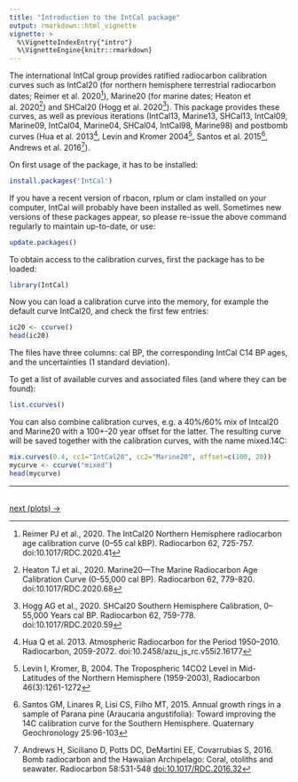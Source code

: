 ```yaml
---
title: "Introduction to the IntCal package"
output: rmarkdown::html_vignette
vignette: >
  %\VignetteIndexEntry{"intro"}
  %\VignetteEngine{knitr::rmarkdown}
---
```


The international IntCal group provides ratified radiocarbon calibration curves such as IntCal20 (for northern hemisphere terrestrial radiocarbon dates; Reimer et al. 2020[^1]), Marine20 (for marine dates; Heaton et al. 2020[^2]) and SHCal20 (Hogg et al. 2020[^3]). This package provides these curves, as well as previous iterations (IntCal13, Marine13, SHCal13, IntCal09, Marine09, IntCal04, Marine04, SHCal04, IntCal98, Marine98) and postbomb curves (Hua et al. 2013[^4], Levin and Kromer 2004[^5], Santos et al. 2015[^6], Andrews et al. 2016[^7]). 

On first usage of the package, it has to be installed: 

```r
install.packages('IntCal')
``` 

If you have a recent version of rbacon, rplum or clam installed on your computer, IntCal will probably have been installed as well. Sometimes new versions of these packages appear, so please re-issue the above command regularly to maintain up-to-date, or use:

```r
update.packages()
``` 

To obtain access to the calibration curves, first the package has to be loaded:

```r
library(IntCal)
```

Now you can load a calibration curve into the memory, for example the default curve IntCal20, and check the first few entries:

```r
ic20 <- ccurve()
head(ic20)
```

The files have three columns: cal BP, the corresponding IntCal C14 BP ages, and the uncertainties (1 standard deviation). 

To get a list of available curves and associated files (and where they can be found):

```r
list.ccurves()
```

You can also combine calibration curves, e.g. a 40%/60% mix of Intcal20 and Marine20 with a 100+-20 year offset for the latter. The resulting curve will be saved together with the calibration curves, with the name mixed.14C:

```r
mix.curves(0.4, cc1="IntCal20", cc2="Marine20", offset=c(100, 20))
mycurve <- ccurve("mixed")
head(mycurve)
```


***

<br>
[next (plots) ->](./plots.html)
<br>

[^1]: Reimer PJ et al., 2020. The IntCal20 Northern Hemisphere radiocarbon age calibration curve (0–55 cal kBP). Radiocarbon 62, 725-757. doi:10.1017/RDC.2020.41

[^2]: Heaton TJ et al., 2020. Marine20—The Marine Radiocarbon Age Calibration Curve (0–55,000 cal BP). Radiocarbon 62, 779-820. doi:10.1017/RDC.2020.68

[^3]: Hogg AG et al., 2020. SHCal20 Southern Hemisphere Calibration, 0–55,000 Years cal BP. Radiocarbon 62, 759-778. doi:10.1017/RDC.2020.59

[^4]: Hua Q et al. 2013. Atmospheric Radiocarbon for the Period 1950–2010. Radiocarbon, 2059-2072. doi:10.2458/azu_js_rc.v55i2.16177

[^5]: Levin I, Kromer, B,  2004. The Tropospheric 14CO2 Level in Mid-Latitudes of the Northern Hemisphere (1959-2003), Radiocarbon 46(3):1261-1272

[^6]: Santos GM, Linares R, Lisi CS, Filho MT, 2015. Annual growth rings in a sample of Parana pine (Araucaria angustifolia): Toward improving the 14C calibration curve for the Southern Hemisphere. Quaternary Geochronology 25:96-103

[^7]: Andrews H, Siciliano D, Potts DC, DeMartini EE, Covarrubias S, 2016. Bomb radiocarbon and the Hawaiian Archipelago: Coral, otoliths and seawater. Radiocarbon 58:531-548 <doi:10.1017/RDC.2016.32>



